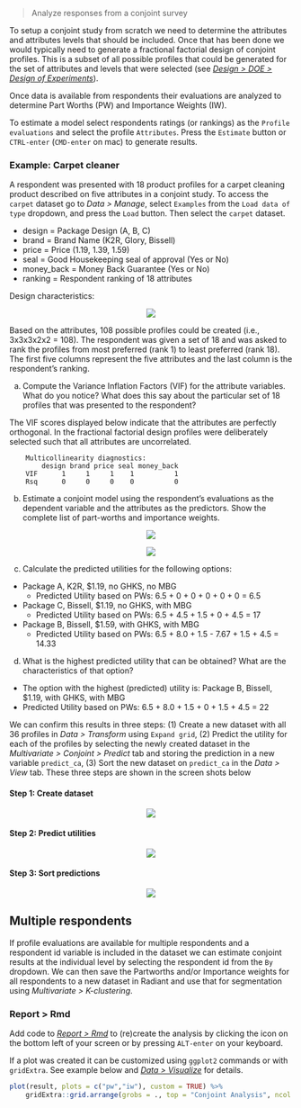 > Analyze responses from a conjoint survey

To setup a conjoint study from scratch we need to determine the attributes and attributes levels that should be included. Once that has been done we would typically need to generate a fractional factorial design of conjoint profiles. This is a subset of all possible profiles that could be generated for the set of attributes and levels that were selected (see <a href="https://radiant-rstats.github.io/docs/design/doe.html" target="_blank">_Design > DOE > Design of Experiments_</a>).

Once data is available from respondents their evaluations are analyzed to determine Part Worths (PW) and Importance Weights (IW).

To estimate a model select respondents ratings (or rankings) as the `Profile evaluations` and select the profile `Attributes`. Press the `Estimate` button or `CTRL-enter` (`CMD-enter` on mac) to generate results. 

### Example: Carpet cleaner

A respondent was presented with 18 product profiles for a carpet cleaning product described on five attributes in a conjoint study. To access the `carpet` dataset go to _Data > Manage_, select `Examples` from the `Load data of type` dropdown, and press the `Load` button. Then select the `carpet` dataset. 

- design = Package Design (A, B, C)
- brand = Brand Name (K2R, Glory, Bissell)
- price = Price (1.19, 1.39, 1.59)
- seal = Good Housekeeping seal of approval (Yes or No)
- money_back = Money Back Guarantee (Yes or No)
- ranking = Respondent ranking of 18 attributes

Design characteristics:

<p align="center"><img src="https://radiant-rstats.github.io/docs/multivariate/figures_multivariate//conjoint_carpet_design.png"></p>

Based on the attributes, 108 possible profiles could be created (i.e., 3x3x3x2x2 = 108). The respondent was given a set of 18 and was asked to rank the profiles from most preferred (rank 1) to least preferred (rank 18).  The first five columns represent the five attributes and the last column is the respondent's ranking.

a. Compute the Variance Inflation Factors (VIF) for the attribute variables.  What do you notice? What does this say about the particular set of 18 profiles that was presented to the respondent?

The VIF scores displayed below indicate that the attributes are perfectly orthogonal. In the fractional factorial design profiles were deliberately selected such that all attributes are uncorrelated.

		Multicollinearity diagnostics:
		    design brand price seal money_back
		VIF      1     1     1    1          1
		Rsq      0     0     0    0          0

b. Estimate a conjoint model using the respondent's evaluations as the dependent variable and the attributes as the predictors. Show the complete list of part-worths and importance weights.

<p align="center"><img src="https://radiant-rstats.github.io/docs/multivariate/figures_multivariate//conjoint_summary.png"></p>
<p align="center"><img src="https://radiant-rstats.github.io/docs/multivariate/figures_multivariate//conjoint_plot.png"></p>

c. Calculate the predicted utilities for the following options:

* Package A, K2R, $1.19, no GHKS, no MBG
	- Predicted Utility based on PWs: 6.5 + 0 + 0 + 0 + 0 + 0 = 6.5
* Package C, Bissell, $1.19, no GHKS, with MBG
	- Predicted Utility based on PWs: 6.5 + 4.5 + 1.5 + 0 + 4.5 = 17
* Package B, Bissell, $1.59, with GHKS, with MBG
	- Predicted Utility based on PWs: 6.5 + 8.0 + 1.5 - 7.67 + 1.5 + 4.5 = 14.33

d. What is the highest predicted utility that can be obtained? What are the characteristics of that option?

*	The option with the highest (predicted) utility is: Package B, Bissell, $1.19, with GHKS, with MBG
*	Predicted Utility based on PWs: 6.5 + 8.0 + 1.5 + 0 + 1.5 + 4.5 = 22

We can confirm this results in three steps: (1) Create a new dataset with all 36 profiles in _Data > Transform_ using `Expand grid`, (2) Predict the utility for each of the profiles by selecting the newly created dataset in the _Multivariate > Conjoint > Predict_ tab and storing the prediction in a new variable `predict_ca`, (3) Sort the new dataset on `predict_ca` in the _Data > View_ tab. These three steps are shown in the screen shots below

#### Step 1: Create dataset

<p align="center"><img src="https://radiant-rstats.github.io/docs/multivariate/figures_multivariate//conjoint_expand.png"></p>

#### Step 2: Predict utilities

<p align="center"><img src="https://radiant-rstats.github.io/docs/multivariate/figures_multivariate//conjoint_predict.png"></p>

#### Step 3: Sort predictions

<p align="center"><img src="https://radiant-rstats.github.io/docs/multivariate/figures_multivariate//conjoint_view.png"></p>

## Multiple respondents

If profile evaluations are available for multiple respondents and a respondent id variable is included in the dataset we can estimate conjoint results at the individual level by selecting the respondent id from the `By` dropdown. We can then save the Partworths and/or Importance weights for all respondents to a new dataset in Radiant and use that for segmentation using _Multivariate > K-clustering_.

### Report > Rmd

Add code to <a href="https://radiant-rstats.github.io/docs/data/report.html" target="_blank">_Report > Rmd_</a> to (re)create the analysis by clicking the <i title="report results" class="fa fa-edit"></i> icon on the bottom left of your screen or by pressing `ALT-enter` on your keyboard. 

If a plot was created it can be customized using `ggplot2` commands or with `gridExtra`. See example below and <a href="https://radiant-rstats.github.io/docs/data/visualize.html" target="_blank">_Data > Visualize_</a> for details.

```r
plot(result, plots = c("pw","iw"), custom = TRUE) %>%
	gridExtra::grid.arrange(grobs = ., top = "Conjoint Analysis", ncol = 2)
```
